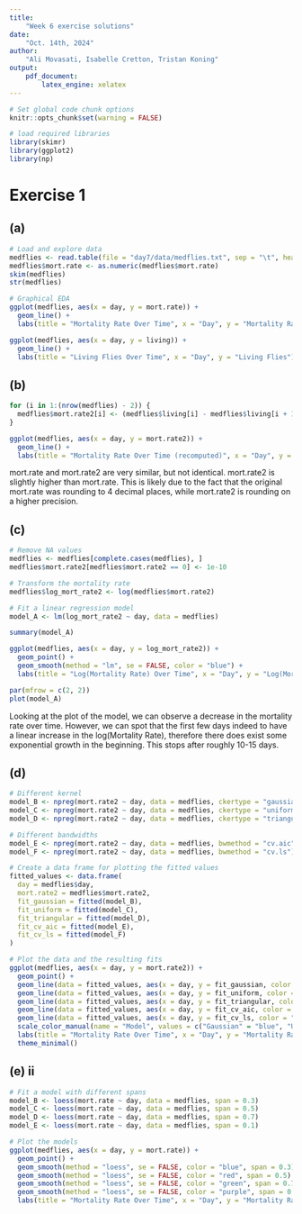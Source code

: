 ```yaml
---
title:  
    "Week 6 exercise solutions"
date: 
    "Oct. 14th, 2024"
author:  
    "Ali Movasati, Isabelle Cretton, Tristan Koning"  
output:  
    pdf_document:
        latex_engine: xelatex
---
```


```r

# Set global code chunk options
knitr::opts_chunk$set(warning = FALSE)

```

```r
# load required libraries
library(skimr)
library(ggplot2)
library(np)
```

# Exercise 1

## (a)
```r
# Load and explore data
medflies <- read.table(file = "day7/data/medflies.txt", sep = "\t", header = TRUE)
medflies$mort.rate <- as.numeric(medflies$mort.rate)
skim(medflies)
str(medflies)

# Graphical EDA
ggplot(medflies, aes(x = day, y = mort.rate)) +
  geom_line() +
  labs(title = "Mortality Rate Over Time", x = "Day", y = "Mortality Rate")

ggplot(medflies, aes(x = day, y = living)) +
  geom_line() +
  labs(title = "Living Flies Over Time", x = "Day", y = "Living Flies")
```

## (b)
```r
for (i in 1:(nrow(medflies) - 2)) {
  medflies$mort.rate2[i] <- (medflies$living[i] - medflies$living[i + 1]) / medflies$living[i]
}

ggplot(medflies, aes(x = day, y = mort.rate2)) +
  geom_line() +
  labs(title = "Mortality Rate Over Time (recomputed)", x = "Day", y = "Mortality Rate")
```

mort.rate and mort.rate2 are very similar, but not identical. mort.rate2 is slightly higher than mort.rate. This is likely due to the fact that the original mort.rate was rounding to 4 decimal places, while mort.rate2 is rounding on a higher precision.

## (c)

```r
# Remove NA values
medflies <- medflies[complete.cases(medflies), ]
medflies$mort.rate2[medflies$mort.rate2 == 0] <- 1e-10

# Transform the mortality rate
medflies$log_mort_rate2 <- log(medflies$mort.rate2)

# Fit a linear regression model
model_A <- lm(log_mort_rate2 ~ day, data = medflies)

summary(model_A)

ggplot(medflies, aes(x = day, y = log_mort_rate2)) +
  geom_point() +
  geom_smooth(method = "lm", se = FALSE, color = "blue") +
  labs(title = "Log(Mortality Rate) Over Time", x = "Day", y = "Log(Mortality Rate)")

par(mfrow = c(2, 2))
plot(model_A)
```

Looking at the plot of the model, we can observe a decrease in the mortality rate over time. However, we can spot that the first few days indeed to have a linear increase in the log(Mortality Rate), therefore there does exist some exponential growth in the beginning. This stops after roughly 10-15 days.

## (d)

```r
# Different kernel
model_B <- npreg(mort.rate2 ~ day, data = medflies, ckertype = "gaussian")
model_C <- npreg(mort.rate2 ~ day, data = medflies, ckertype = "uniform")
model_D <- npreg(mort.rate2 ~ day, data = medflies, ckertype = "triangular")

# Different bandwidths
model_E <- npreg(mort.rate2 ~ day, data = medflies, bwmethod = "cv.aic")
model_F <- npreg(mort.rate2 ~ day, data = medflies, bwmethod = "cv.ls")

# Create a data frame for plotting the fitted values
fitted_values <- data.frame(
  day = medflies$day,
  mort.rate2 = medflies$mort.rate2,
  fit_gaussian = fitted(model_B),
  fit_uniform = fitted(model_C),
  fit_triangular = fitted(model_D),
  fit_cv_aic = fitted(model_E),
  fit_cv_ls = fitted(model_F)
)

# Plot the data and the resulting fits
ggplot(medflies, aes(x = day, y = mort.rate2)) +
  geom_point() +
  geom_line(data = fitted_values, aes(x = day, y = fit_gaussian, color = "Gaussian")) +
  geom_line(data = fitted_values, aes(x = day, y = fit_uniform, color = "Uniform")) +
  geom_line(data = fitted_values, aes(x = day, y = fit_triangular, color = "Triangular")) +
  geom_line(data = fitted_values, aes(x = day, y = fit_cv_aic, color = "CV AIC")) +
  geom_line(data = fitted_values, aes(x = day, y = fit_cv_ls, color = "CV LS")) +
  scale_color_manual(name = "Model", values = c("Gaussian" = "blue", "Uniform" = "red", "Triangular" = "green", "CV AIC" = "purple", "CV LS" = "orange")) +
  labs(title = "Mortality Rate Over Time", x = "Day", y = "Mortality Rate") +
  theme_minimal()
```

## (e) ii

```r
# Fit a model with different spans
model_B <- loess(mort.rate ~ day, data = medflies, span = 0.3)
model_C <- loess(mort.rate ~ day, data = medflies, span = 0.5)
model_D <- loess(mort.rate ~ day, data = medflies, span = 0.7)
model_E <- loess(mort.rate ~ day, data = medflies, span = 0.1)

# Plot the models
ggplot(medflies, aes(x = day, y = mort.rate)) +
  geom_point() +
  geom_smooth(method = "loess", se = FALSE, color = "blue", span = 0.3) +
  geom_smooth(method = "loess", se = FALSE, color = "red", span = 0.5) +
  geom_smooth(method = "loess", se = FALSE, color = "green", span = 0.7) +
  geom_smooth(method = "loess", se = FALSE, color = "purple", span = 0.1) +
  labs(title = "Mortality Rate Over Time", x = "Day", y = "Mortality Rate")
```
